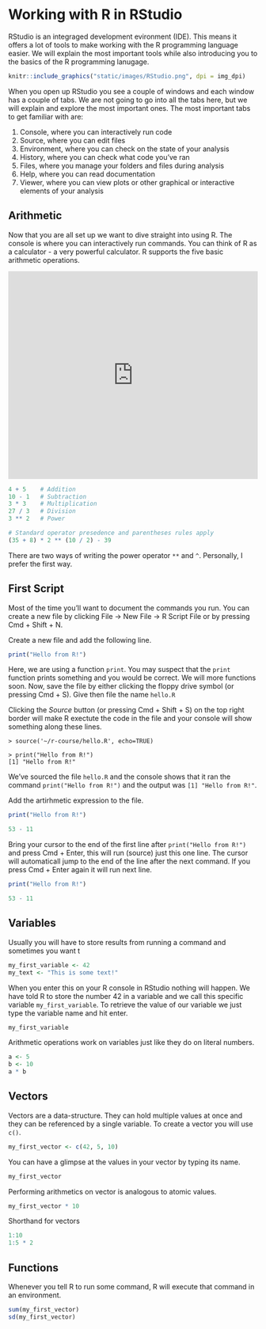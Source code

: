 # Working with R in RStudio

RStudio is an integraged development evironment (IDE). This means it offers a 
lot of tools to make working with the R programming language easier. We will 
explain the most important tools while also introducing you to the basics of 
the R programming lanugage. 


```r
knitr::include_graphics("static/images/RStudio.png", dpi = img_dpi)
```

When you open up RStudio you see a couple of windows and each window has a couple of tabs. We are not going to go into all the tabs here, but we will explain and explore the most important ones. The most important tabs to get familiar with are:

1. Console, where you can interactively run code
2. Source, where you can edit files
3. Environment, where you can check on the state of your analysis
4. History, where you can check what code you've ran
5. Files, where you manage your folders and files during analysis
6. Help, where you can read documentation
7. Viewer, where you can view plots or other graphical or interactive elements of your analysis

## Arithmetic

Now that you are all set up we want to dive straight into using R. The console is where you can interactively run commands. You can think of R as a calculator - a very powerful calculator. R supports the five basic arithmetic operations.

<iframe width="100%" height="420" src="https://www.youtube.com/embed/tCrMPBq8P_4" frameborder="0" allow="accelerometer; autoplay; encrypted-media; gyroscope; picture-in-picture" allowfullscreen></iframe>

```r
4 + 5    # Addition
10 - 1   # Subtraction
3 * 3    # Multiplication
27 / 3   # Division
3 ** 2   # Power

# Standard operator presedence and parentheses rules apply
(35 + 8) * 2 ** (10 / 2) - 39
```

There are two ways of writing the power operator `**` and `^`. Personally, I prefer the first way.

## First Script

Most of the time you'll want to document the commands you run. You can create a new file by clicking  File -> New File -> R Script File  or by pressing Cmd + Shift + N.

Create a new file and add the following line.

```r
print("Hello from R!")
```


Here, we are using a function `print`. You may suspect that the `print` function prints something and you would be correct. We will more functions soon.
Now, save the file by either clicking the floppy drive symbol (or pressing Cmd + S). Give then file the name `hello.R`

Clicking the _Source_ button (or pressing Cmd + Shift + S) on the top right border will make R exectute the code in the file and your console will show something along these lines.

    > source('~/r-course/hello.R', echo=TRUE)
    
    > print("Hello from R!")
    [1] "Hello from R!"

We've sourced the file `hello.R` and the console shows that it ran the command `print("Hello from R!")` and the output was `[1] "Hello from R!"`.

Add the artirhmetic expression to the file.

```r
print("Hello from R!")

53 - 11
```

Bring your cursor to the end of the first line after `print("Hello from R!")` and press Cmd + Enter, this will run (source) just this one line. The cursor will automaticall jump to the end of the line after the next command. If you press Cmd + Enter again it will run next line. 


```r
print("Hello from R!")

53 - 11
```

## Variables 

Usually you will have to store results from running a command and sometimes you want t

```r
my_first_variable <- 42
my_text <- "This is some text!"
```

When you enter this on your R console in RStudio nothing will happen. We have told R to store the number 42 in a variable and we call this specific variable `my_first_variable`. To retrieve the value of our variable we just type the variable name and hit enter.

```r
my_first_variable
```

Arithmetic operations work on variables just like they do on literal numbers.

```r
a <- 5
b <- 10
a * b
```

## Vectors 


Vectors are a data-structure. They can hold multiple values at once and they can be referenced by a single variable. To create a vector you will use `c()`.

```r
my_first_vector <- c(42, 5, 10)
```

You can have a glimpse at the values in your vector by typing its name.

```r
my_first_vector
```

Performing arithmetics on vector is analogous to atomic values. 

```r
my_first_vector * 10
```

Shorthand for vectors

```r
1:10
1:5 * 2
```

## Functions

Whenever you tell R to run some command, R will execute that command in an environment.


```r
sum(my_first_vector)
sd(my_first_vector)
```



